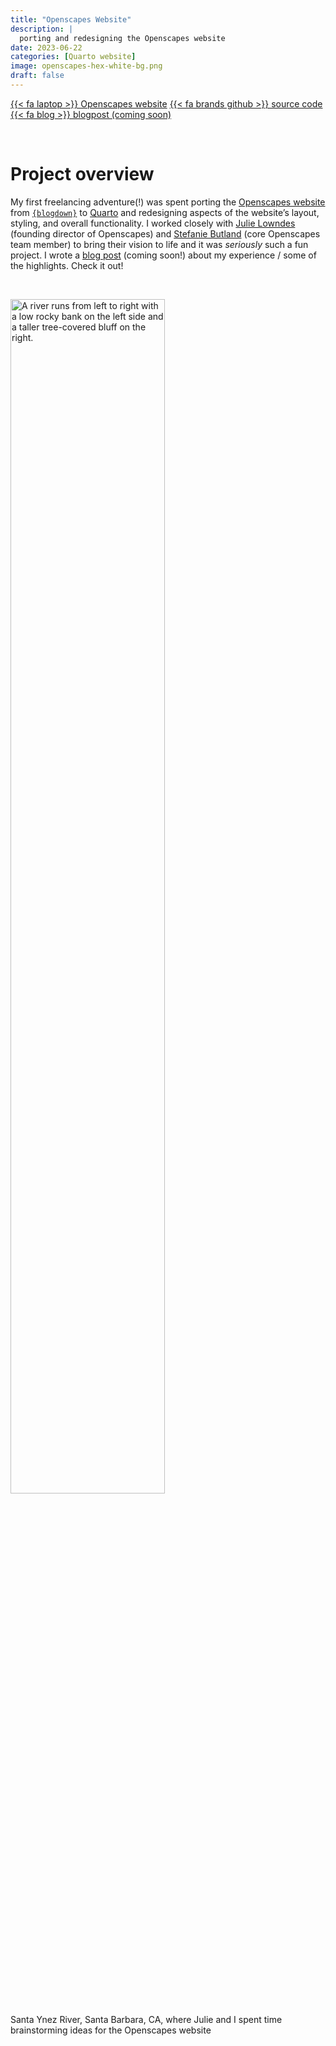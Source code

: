 ```yaml
---
title: "Openscapes Website"
description: |
  porting and redesigning the Openscapes website
date: 2023-06-22
categories: [Quarto website]
image: openscapes-hex-white-bg.png
draft: false
---
```


[{{< fa laptop >}} Openscapes website](https://openscapes.org/){.btn} [{{< fa brands github >}} source code](https://github.com/Openscapes/website-new){.btn} [{{< fa blog >}} blogpost (coming soon)](){.btn} 

<!-- https://samanthacsik.github.io/posts/2023-07-31-openscapes-website/ -->

<br>

# Project overview

My first freelancing adventure(!) was spent porting the [Openscapes website](https://openscapes.org/) from [`{blogdown}`](https://bookdown.org/yihui/blogdown/) to [Quarto](https://quarto.org/) and redesigning aspects of the website's layout, styling, and overall functionality. I worked closely with [Julie Lowndes](https://jules32.github.io/) (founding director of Openscapes) and [Stefanie Butland](https://stefaniebutland.netlify.app/) (core Openscapes team member) to bring their vision to life and it was *seriously* such a fun project. I wrote a [blog post]() (coming soon!) about my experience / some of the highlights. Check it out!

<br>

<img class="img-styling" src="sy-river.jpeg" alt="A river runs from left to right with a low rocky bank on the left side and a taller tree-covered bluff on the right." width="70%">

::: {.gray-italic .center-text}
Santa Ynez River, Santa Barbara, CA, where Julie and I spent time brainstorming ideas for the Openscapes website 
:::